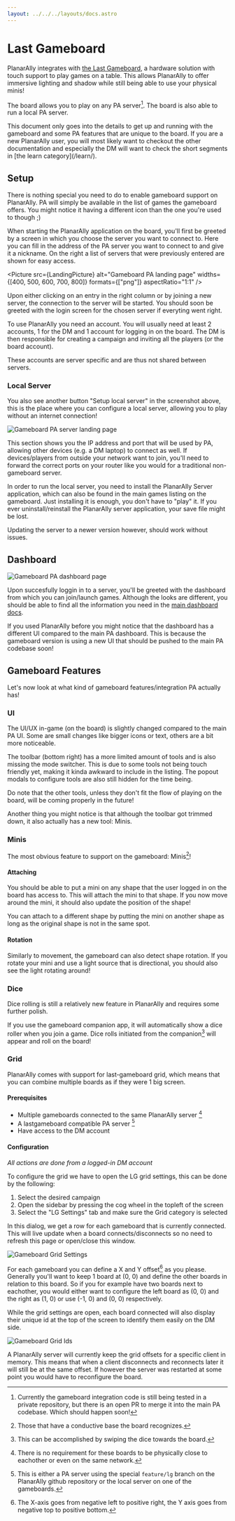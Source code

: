 ```yaml
---
layout: ../../../layouts/docs.astro
---
```



# Last Gameboard

PlanarAlly integrates with [the Last Gameboard](https://lastgameboard.com/),
a hardware solution with touch support to play games on a table.
This allows PlanarAlly to offer immersive lighting and shadow while still being able to use your physical minis!

The board allows you to play on any PA server[^1].
The board is also able to run a local PA server.

<Info title="New to PlanarAlly?">
    This document only goes into the details to get up and running with the gameboard and some PA features that are
    unique to the board. If you are a new PlanarAlly user, you will most likely want to checkout the other
    documentation and especially the DM will want to check the short segments in [the learn category](/learn/).
</Info>

## Setup

There is nothing special you need to do to enable gameboard support on PlanarAlly.
PA will simply be available in the list of games the gameboard offers.
You might notice it having a different icon than the one you're used to though ;)

When starting the PlanarAlly application on the board, you'll first be greeted by a screen in which you choose the server you want to connect to.
Here you can fill in the address of the PA server you want to connect to and give it a nickname.
On the right a list of servers that were previously entered are shown for easy access.

<Picture
    src={LandingPicture}
    alt="Gameboard PA landing page"
    widths={[400, 500, 600, 700, 800]}
    formats={["png"]}
    aspectRatio="1:1"
/>

Upon either clicking on an entry in the right column or by joining a new server, the connection to the server will be started.
You should soon be greeted with the login screen for the chosen server if everyting went right.

<Info title="Login accounts">
To use PlanarAlly you need an account. You will usually need at least 2 accounts, 1 for the DM and 1 account for logging in on the board.
The DM is then responsible for creating a campaign and inviting all the players (or the board account).

These accounts are server specific and are thus not shared between servers.

</Info>

### Local Server

You also see another button "Setup local server" in the screenshot above, this is the place where you can configure a local server, allowing you to play without an internet connection!

![Gameboard PA server landing page](./assets/landing-server.png "Gameboard PA server landing page")

This section shows you the IP address and port that will be used by PA, allowing other devices (e.g. a DM laptop) to connect as well.
If devices/players from outside your network want to join, you'll need to forward the correct ports on your router like you would for a traditional non-gameboard server.

<Warning>
    In order to run the local server, you need to install the PlanarAlly Server application, which can also be found in
    the main games listing on the gameboard. Just installing it is enough, you don't have to "play" it.
</Warning>

<Warning title="Save file">
If you ever uninstall/reinstall the PlanarAlly server application, your save file might be lost.

Updating the server to a newer version however, should work without issues.

</Warning>

## Dashboard

![Gameboard PA dashboard page](./assets/dashboard.png "Gameboard PA dashboard page")

Upon succesfully loggin in to a server, you'll be greeted with the dashboard from which you can join/launch games.
Although the looks are different, you should be able to find all the information you need in the [main dashboard docs](/docs/dashboard/).

<Info title="Dashboard looks">
    If you used PlanarAlly before you might notice that the dashboard has a different UI compared to the main PA
    dashboard. This is because the gameboard version is using a new UI that should be pushed to the main PA codebase
    soon!
</Info>

## Gameboard Features

Let's now look at what kind of gameboard features/integration PA actually has!

### UI

The UI/UX in-game (on the board) is slightly changed compared to the main PA UI. Some are small changes like bigger icons or text, others are a bit more noticeable.

The toolbar (bottom right) has a more limited amount of tools and is also missing the mode switcher.
This is due to some tools not being touch friendly yet, making it kinda awkward to include in the listing.
The popout modals to configure tools are also still hidden for the time being.

Do note that the other tools, unless they don't fit the flow of playing on the board, will be coming properly in the future!

Another thing you might notice is that although the toolbar got trimmed down, it also actually has a new tool: Minis.

### Minis

The most obvious feature to support on the gameboard: Minis[^2]!

#### Attaching

You should be able to put a mini on any shape that the user logged in on the board has access to. This will attach the mini to that shape.
If you now move around the mini, it should also update the position of the shape!

You can attach to a different shape by putting the mini on another shape as long as the original shape is not in the same spot.

#### Rotation

Similarly to movement, the gameboard can also detect shape rotation. If you rotate your mini and use a light source that is directional, you should also see the light rotating around!

### Dice

<Warning>Dice rolling is still a relatively new feature in PlanarAlly and requires some further polish.</Warning>

If you use the gameboard companion app, it will automatically show a dice roller when you join a game. Dice rolls initiated from the companion[^3] will appear and roll on the board!

### Grid

PlanarAlly comes with support for last-gameboard grid, which means that you can combine multiple boards as if they were 1 big screen.

#### Prerequisites

-   Multiple gameboards connected to the same PlanarAlly server [^4]
-   A lastgameboard compatible PA server [^5]
-   Have access to the DM account

#### Configuration

_All actions are done from a logged-in DM account_

To configure the grid we have to open the LG grid settings, this can be done by the following:

1. Select the desired campaign
2. Open the sidebar by pressing the cog wheel in the topleft of the screen
3. Select the "LG Settings" tab and make sure the Grid category is selected

In this dialog, we get a row for each gameboard that is currently connected. This will live update when a board connects/disconnects so no need to refresh this page or open/close this window.

![Gameboard Grid Settings](./assets/grid-settings.png "Gameboard Grid Settings")

For each gameboard you can define a X and Y offset[^6] as you please. Generally you'll want to keep 1 board at (0, 0) and define the other boards in relation to this board. So if you for example have two boards next to eachother, you would either want to configure the left board as (0, 0) and the right as (1, 0) or use (-1, 0) and (0, 0) respectively.

While the grid settings are open, each board connected will also display their unique id at the top of the screen to identify them easily on the DM side.

![Gameboard Grid Ids](./assets/grid-ids.jpg "Gameboard Grid Ids")

A PlanarAlly server will currently keep the grid offsets for a specific client in memory. This means that when a client disconnects and reconnects later it will still be at the same offset. If however the server was restarted at some point you would have to reconfigure the board.

[^1]: Currently the gameboard integration code is still being tested in a private repository, but there is an open PR to merge it into the main PA codebase. Which should happen soon!
[^2]: Those that have a conductive base the board recognizes.
[^3]: This can be accomplished by swiping the dice towards the board.
[^4]: There is no requirement for these boards to be physically close to eachother or even on the same network.
[^5]: This is either a PA server using the special `feature/lg` branch on the PlanarAlly github repository or the local server on one of the gameboards.
[^6]: The X-axis goes from negative left to positive right, the Y axis goes from negative top to positive bottom.
